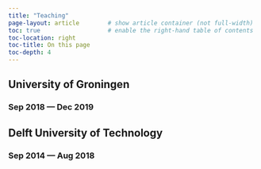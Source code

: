 ```yaml
---
title: "Teaching"
page-layout: article        # show article container (not full-width)
toc: true                   # enable the right-hand table of contents
toc-location: right
toc-title: On this page
toc-depth: 4
---
```


## University of Groningen
### Sep 2018 --- Dec 2019


## Delft University of Technology
### Sep 2014 --- Aug 2018